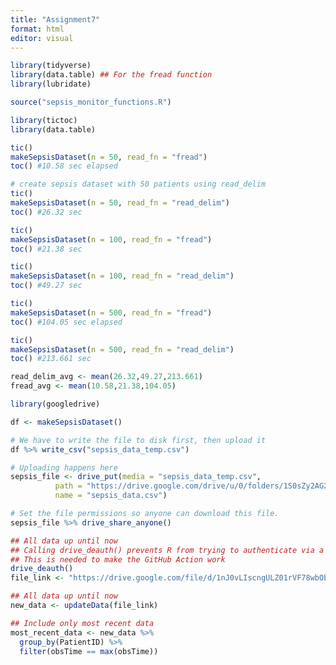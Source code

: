 ```yaml
---
title: "Assignment7"
format: html
editor: visual
---
```



```r
library(tidyverse)
library(data.table) ## For the fread function
library(lubridate)

source("sepsis_monitor_functions.R")
```

```r
library(tictoc)
library(data.table)

tic()
makeSepsisDataset(n = 50, read_fn = "fread")
toc() #10.58 sec elapsed

# create sepsis dataset with 50 patients using read_delim
tic()
makeSepsisDataset(n = 50, read_fn = "read_delim")
toc() #26.32 sec

tic()
makeSepsisDataset(n = 100, read_fn = "fread")
toc() #21.38 sec

tic()
makeSepsisDataset(n = 100, read_fn = "read_delim")
toc() #49.27 sec

tic()
makeSepsisDataset(n = 500, read_fn = "fread")
toc() #104.05 sec elapsed

tic()
makeSepsisDataset(n = 500, read_fn = "read_delim")
toc() #213.661 sec

read_delim_avg <- mean(26.32,49.27,213.661)
fread_avg <- mean(10.58,21.38,104.05) 

```

```r
library(googledrive)

df <- makeSepsisDataset()

# We have to write the file to disk first, then upload it
df %>% write_csv("sepsis_data_temp.csv")

# Uploading happens here
sepsis_file <- drive_put(media = "sepsis_data_temp.csv", 
          path = "https://drive.google.com/drive/u/0/folders/1S0sZy2AG2FRvcGjbUZ43hf2nAdl62KG5",
          name = "sepsis_data.csv")

# Set the file permissions so anyone can download this file.
sepsis_file %>% drive_share_anyone()
```


```r
## All data up until now
## Calling drive_deauth() prevents R from trying to authenticate via a browser
## This is needed to make the GitHub Action work
drive_deauth()
file_link <- "https://drive.google.com/file/d/1nJ0vLIscngULZ01rVF78wbObJbJiwmqH/view?usp=sharing"

## All data up until now
new_data <- updateData(file_link)

## Include only most recent data
most_recent_data <- new_data %>%
  group_by(PatientID) %>%
  filter(obsTime == max(obsTime))

```

